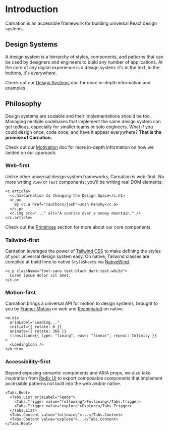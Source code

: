 # Introduction

Carnation is an accessible framework for building universal React design systems.

## Design Systems

A design system is a hierarchy of styles, components, and patterns that can be used by designers and engineers to build any number of applications. At the core of any digital experience is a design system: it's in the text, in the buttons, it's _everywhere_.

Check out our [Design Systems](/docs/background/design-systems) doc for more in-depth information and examples.

## Philosophy

Design systems are scalable and their implementations should be too. Managing multiple codebases that implement the same design system can get tedious, especially for smaller teams or solo engineers. What if you could design once, code once, and have it appear everywhere? **That is the promise of Carnation.**

Check out our [Motivation](/docs/background/motivation) doc for more in-depth information on how we landed on our approach.

### Web-first

Unlike other universal design system frameworks, Carnation is web-first. No more writing `View` or `Text` components; you'll be writing real DOM elements:

```tsx
<c.article>
  <c.h1>Carnation Is Changing the Design Space</c.h1>
  <c.p>
    By <c.a href="/authors/josh">Josh Pensky</c.a>
  </c.p>
  <c.img src="..." alt="A sunrise over a snowy mountain." />
</c.article>
```

Check out the [Primitives](/docs/primitives) section for more about our core components.

### Tailwind-first

Carnation leverages the power of [Tailwind CSS](https://tailwindcss.com/) to make defining the styles of your universal design system easy. On native, Tailwind classes are compiled at build time to native `StyleSheet`s via [NativeWind](https://www.nativewind.dev/).

```tsx
<c.p className="font-sans text-black dark:text-white">
  Lorem ipsum dolor sit amet.
</c.p>
```

### Motion-first

Carnation brings a universal API for motion to design systems, brought to you by [Framer Motion](https://www.framer.com/motion/) on web and [Reanimated](https://docs.swmansion.com/react-native-reanimated/) on native.

```tsx
<m.div
  ariaLabel="Loading..."
  initial={{ rotate: 0 }}
  animate={{ rotate: 360 }}
  transition={{ type: "timing", ease: "linear", repeat: Infinity }}
>
  <LoadingIcon />
</m.div>
```

### Accessibility-first

Beyond exposing semantic components and ARIA props, we also take inspiration from [Radix UI](https://www.radix-ui.com/) to export composable components that implement accessible patterns not built into the web and/or native.

```tsx
<Tabs.Root>
  <Tabs.List ariaLabel="Feeds">
    <Tabs.Trigger value="following">Following</Tabs.Trigger>
    <Tabs.Trigger value="explore">Explore</Tabs.Trigger>
  </Tabs.List>
  <Tabs.Content value="following">...</Tabs.Content>
  <Tabs.Content value="explore">...</Tabs.Content>
</Tabs.Root>
```
